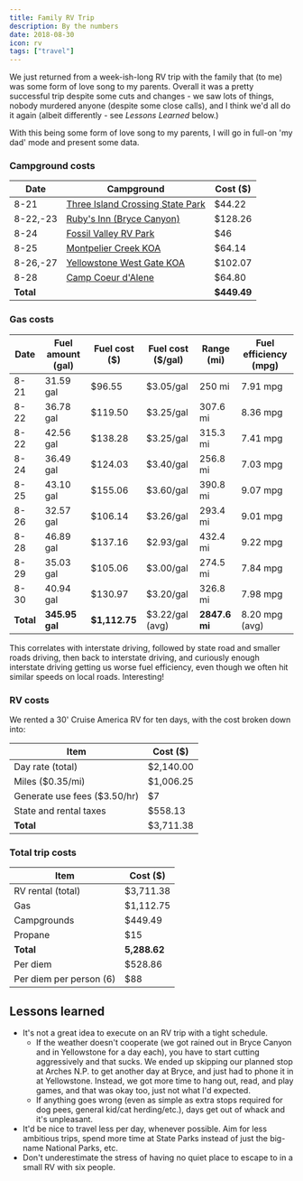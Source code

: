 ```yaml
---
title: Family RV Trip
description: By the numbers
date: 2018-08-30
icon: rv
tags: ["travel"]
---
```


We just returned from a week-ish-long RV trip with the family that (to me) was some form of love song to my parents.
Overall it was a pretty successful trip despite some cuts and changes - we saw lots of things, nobody murdered anyone (despite some close calls),
and I think we'd all do it again (albeit differently - see _Lessons Learned_ below.)

With this being some form of love song to my parents, I will go in full-on 'my dad' mode and present some data.

### Campground costs

| Date      | Campground                                                                                           | Cost (\$)    |
| --------- | ---------------------------------------------------------------------------------------------------- | ------------ |
| 8-21      | [Three Island Crossing State Park](https://parksandrecreation.idaho.gov/parks/three-island-crossing) | \$44.22      |
| 8-22,-23  | [Ruby's Inn (Bryce Canyon)](https://www.brycecanyoncampgrounds.com/)                                 | \$128.26     |
| 8-24      | [Fossil Valley RV Park](http://www.fossilvalleyrvpark.com/)                                          | \$46         |
| 8-25      | [Montpelier Creek KOA](https://koa.com/campgrounds/montpelier-creek/)                                | \$64.14      |
| 8-26,-27  | [Yellowstone West Gate KOA](https://koa.com/campgrounds/yellowstone-park/)                           | \$102.07     |
| 8-28      | [Camp Coeur d'Alene](http://campcoeurdalene.com/)                                                    | \$64.80      |
| **Total** |                                                                                                      | **\$449.49** |

### Gas costs

| Date      | Fuel amount (gal) | Fuel cost (\$) | Fuel cost (\$/gal) | Range (mi)    | Fuel efficiency (mpg) |
| --------- | ----------------- | -------------- | ------------------ | ------------- | --------------------- |
| 8-21      | 31.59 gal         | \$96.55        | \$3.05/gal         | 250 mi        | 7.91 mpg              |
| 8-22      | 36.78 gal         | \$119.50       | \$3.25/gal         | 307.6 mi      | 8.36 mpg              |
| 8-22      | 42.56 gal         | \$138.28       | \$3.25/gal         | 315.3 mi      | 7.41 mpg              |
| 8-24      | 36.49 gal         | \$124.03       | \$3.40/gal         | 256.8 mi      | 7.03 mpg              |
| 8-25      | 43.10 gal         | \$155.06       | \$3.60/gal         | 390.8 mi      | 9.07 mpg              |
| 8-26      | 32.57 gal         | \$106.14       | \$3.26/gal         | 293.4 mi      | 9.01 mpg              |
| 8-28      | 46.89 gal         | \$137.16       | \$2.93/gal         | 432.4 mi      | 9.22 mpg              |
| 8-29      | 35.03 gal         | \$105.06       | \$3.00/gal         | 274.5 mi      | 7.84 mpg              |
| 8-30      | 40.94 gal         | \$130.97       | \$3.20/gal         | 326.8 mi      | 7.98 mpg              |
| **Total** | **345.95 gal**    | **\$1,112.75** | \$3.22/gal (avg)   | **2847.6 mi** | 8.20 mpg (avg)        |

This correlates with interstate driving, followed by state road and smaller roads driving, then back to interstate driving,
and curiously enough interstate driving getting us worse fuel efficiency, even though we often hit similar speeds on local roads. Interesting!

### RV costs

We rented a 30' Cruise America RV for ten days, with the cost broken down into:

| Item                          | Cost (\$)  |
| ----------------------------- | ---------- |
| Day rate (total)              | \$2,140.00 |
| Miles (\$0.35/mi)             | \$1,006.25 |
| Generate use fees (\$3.50/hr) | \$7        |
| State and rental taxes        | \$558.13   |
| **Total**                     | \$3,711.38 |

### Total trip costs

| Item                    | Cost (\$)    |
| ----------------------- | ------------ |
| RV rental (total)       | \$3,711.38   |
| Gas                     | \$1,112.75   |
| Campgrounds             | \$449.49     |
| Propane                 | \$15         |
| **Total**               | **5,288.62** |
| Per diem                | \$528.86     |
| Per diem per person (6) | \$88         |

## Lessons learned

- It's not a great idea to execute on an RV trip with a tight schedule.
  - If the weather doesn't cooperate (we got rained out in Bryce Canyon and in Yellowstone for a day each), you have to start cutting aggressively and that sucks.
    We ended up skipping our planned stop at Arches N.P. to get another day at Bryce, and just had to phone it in at Yellowstone. Instead, we got more time to hang out,
    read, and play games, and that was okay too, just not what I'd expected.
  - If anything goes wrong (even as simple as extra stops required for dog pees, general kid/cat herding/etc.), days get out of whack and it's unpleasant.
- It'd be nice to travel less per day, whenever possible. Aim for less ambitious trips, spend more time at State Parks instead of just the big-name National Parks, etc.
- Don't underestimate the stress of having no quiet place to escape to in a small RV with six people.
